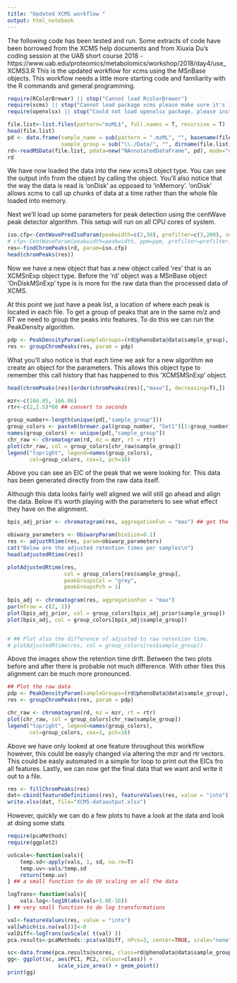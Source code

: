 ```yaml
---
title: "Updated XCMS workflow "
output: html_notebook
---
```


The following code has been tested and run. Some extracts of code have been borrowed from the XCMS help documents and from Xiuxia Du's coding session at the UAB short course 2018 - https://www.uab.edu/proteomics/metabolomics/workshop/2018/day4/use_XCMS3.R 
This is the updated workflow for xcms using the MSnBase objects. This workflow needs a little more starting code and familiarity with the R commands and general programming. 

```r
require(RColorBrewer) || stop("Cannot load RcolorBrewer")
require(xcms) || stop("Cannot load package xcms please make sure it's installed")
require(openxlsx) || stop("Could not load openxlsx package, please install\n")

file.list<-list.files(pattern="mzML$", full.names = T, recursive = T)
head(file.list)
pd <- data.frame(sample_name = sub(pattern = ".mzML", "", basename(file.list), fixed = TRUE),
                 sample_group = sub("\\./Data/", "", dirname(file.list)), stringsAsFactors = FALSE)
rd<-readMSData(file.list, pdata=new("NAnnotatedDataFrame", pd), mode="onDisk")
rd
```

We have now loaded the data into the new xcms3 object type. You can see the output info from the object by calling the object. You'll also notice that the way the data is read is 'onDisk' as opposed to 'inMemory'. 'onDisk' allows xcms to call up chunks of data at a time rather than the whole file loaded into memory. 

Next we'll load up some parameters for peak detection using the centWave peak detector algorithm. This setup will run on all CPU cores of system. 


```r
iso.cfp<-CentWavePredIsoParam(peakwidth=c(2,30), prefilter=c(3,200), snthresh=3, verboseColumns=T)
# cfp<-CentWaveParam(peakwidth=peakwidth, ppm=ppm, prefilter=prefilter, snthresh=snthresh)
res<-findChromPeaks(rd, param=iso.cfp)
head(chromPeaks(res))
```

Now we have a new object that has a new object called 'res' that is an XCMSnExp object type. Before the 'rd' object was a MSnBase object 'OnDiskMSnExp' type is is more for the raw data than the processed data of XCMS.

At this point we just have a peak list, a location of where each peak is located in each file. To get a group of peaks that are in the same m/z and RT we need to group the peaks into features. To do this we can run the PeakDensity algorithm.

```r
pdp <- PeakDensityParam(sampleGroups=(rd@phenoData@data$sample_group), binSize=0.05, minFraction = 0.5, bw = 20)
res <- groupChromPeaks(res, param = pdp)
```

What you'll also notice is that each time we ask for a new algorithm we create an object for the parameters. This allows this object type to remember this call history that has happened to this 'XCMSMSnExp' object.



```r
head(chromPeaks(res)[order(chromPeaks(res)[,"maxo"], decreasing=T),])

mzr<-c(166.05, 166.06)
rtr<-c(2,2.5)*60 ## convert to seconds

group_number<-length(unique(pd[,"sample_group"]))
group_colors <- paste0(brewer.pal(group_number, "Set1")[1:group_number], "60")
names(group_colors) <- unique(pd[,"sample_group"])
chr_raw <- chromatogram(rd, mz = mzr, rt = rtr)
plot(chr_raw, col = group_colors[chr_raw$sample_group])
legend("topright", legend=names(group_colors),
       col=group_colors, cex=1, pch=16)
```

Above you can see an EIC of the peak that we were looking for. This data has been generated directly from the raw data itself. 

Although this data looks fairly well aligned we will still go ahead and align the data. Below it's worth playing with the parameters to see what effect they have on the alignment.

```r
bpis_adj_prior <- chromatogram(res, aggregationFun = "max") ## get the chromatograph prior to alignment

obiwarp_parameters <- ObiwarpParam(binSize=0.1)
res <- adjustRtime(res, param=obiwarp_parameters)
cat("Below are the adjusted retention times per samples\n")
head(adjustedRtime(res))

plotAdjustedRtime(res, 
                  col = group_colors[res$sample_group],
                  peakGroupsCol = "grey", 
                  peakGroupsPch = 1)
                  
bpis_adj <- chromatogram(res, aggregationFun = "max")
par(mfrow = c(2, 1))
plot(bpis_adj_prior, col = group_colors[bpis_adj_prior$sample_group])
plot(bpis_adj, col = group_colors[bpis_adj$sample_group])


# ## Plot also the difference of adjusted to raw retention time.
# plotAdjustedRtime(res, col = group_colors[res$sample_group])

```

Above the images show the retention time drift. Between the two plots before and after there is probable not much difference. With other files this alignment can be much more pronounced.

```r
## Plot the raw data
pdp <- PeakDensityParam(sampleGroups=(rd@phenoData@data$sample_group), binSize=0.05, minFraction = 0.5, bw = max(adjustedRtime(res)))
res <- groupChromPeaks(res, param = pdp)

chr_raw <- chromatogram(rd, mz = mzr, rt = rtr)
plot(chr_raw, col = group_colors[chr_raw$sample_group])
legend("topright", legend=names(group_colors),
       col=group_colors, cex=1, pch=16)
```
Above we have only looked at one feature throughout this workflow however, this could be easyly changed via altering the mzr and rtr vectors. This could be easly automated in a simple for loop to print out the EICs fro all features.
Lastly, we can now get the final data that we want and write it out to a file.

```r
res <- fillChromPeaks(res)
dat<-cbind(featureDefinitions(res), featureValues(res, value = "into"))
write.xlsx(dat, file="XCMS-dataoutput.xlsx")
```


However, quickly we can do a few plots to have a look at the data and look at doing some stats
```r
require(pcaMethods)
require(ggplot2)

uvScale<-function(vals){
	temp.sd<-apply(vals, 1, sd, na.rm=T)
	temp.uv<-vals/temp.sd
	return(temp.uv)
} ## a small function to do UV scaling on all the data

logTrans<-function(vals){
	vals.log<-log10(abs(vals+1.0E-16))
} ## very small function to do log transformations

val<-featureValues(res, value = "into")
val[which(is.na(val))]<-0
valDiff<-logTrans(uvScale( t(val) ))
pca.results<-pcaMethods::pca(valDiff, nPcs=3, center=TRUE, scale="none")

sc<-data.frame(pca.results@scores, class=rd@phenoData@data$sample_group)
gg<- ggplot(sc, aes(PC1, PC2, colour=class)) +
 			    scale_size_area() + geom_point()
print(gg)

```



